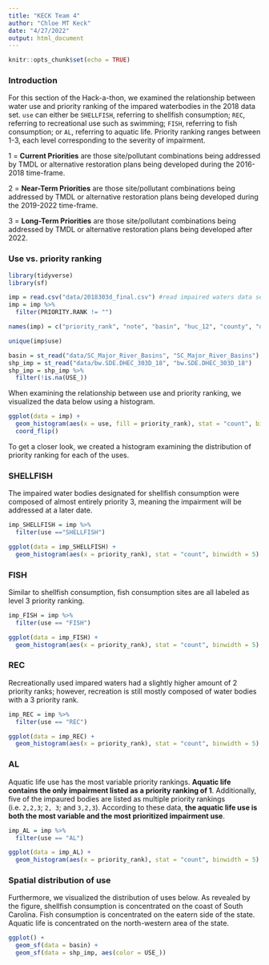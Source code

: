 ```yaml
---
title: "KECK Team 4"
author: "Chloe MT Keck"
date: "4/27/2022"
output: html_document
---
```


```r
knitr::opts_chunk$set(echo = TRUE)
```

### Introduction
For this section of the Hack-a-thon, we examined the relationship between water use and priority ranking of the impared waterbodies in the 2018 data set. `use` can either be `SHELLFISH`, referring to shellfish consumption; `REC`, referring to recreational use such as swimming; `FISH`, referring to fish consumption; or `AL`, referring to aquatic life. Priority ranking ranges between 1-3, each level corresponding to the severity of impairment. 


1 = __Current Priorities__ are those site/pollutant combinations being addressed by TMDL or
alternative restoration plans being developed during the 2016-2018 time-frame.


2 = __Near-Term Priorities__ are those site/pollutant combinations being addressed by TMDL or
alternative restoration plans being developed during the 2019-2022 time-frame.


3 = __Long-Term Priorities__ are those site/pollutant combinations being addressed by TMDL or
alternative restoration plans being developed after 2022.


### Use vs. priority ranking 

```r
library(tidyverse)
library(sf)

imp = read.csv("data/2018303d_final.csv") #read impaired waters data set 
imp = imp %>%
  filter(PRIORITY.RANK != "")

names(imp) = c("priority_rank", "note", "basin", "huc_12", "county", "description", "station", "use", "cause")

unique(imp$use)

basin = st_read("data/SC_Major_River_Basins", "SC_Major_River_Basins")
shp_imp = st_read("data/bw.SDE.DHEC_303D_18", "bw.SDE.DHEC_303D_18")
shp_imp = shp_imp %>%
  filter(!is.na(USE_))
```

When examining the relationship between use and priority ranking, we visualized the data below using a histogram. 

```r
ggplot(data = imp) +
  geom_histogram(aes(x = use, fill = priority_rank), stat = "count", binwidth = 5) +
  coord_flip()
```

To get a closer look, we created a histogram examining the distribution of priority ranking for each of the uses. 

### SHELLFISH 
The impaired water bodies designated for shellfish consumption were composed of almost entirely priority 3, meaning the impairment will be addressed at a later date. 
```R
imp_SHELLFISH = imp %>%
  filter(use =="SHELLFISH")

ggplot(data = imp_SHELLFISH) +
  geom_histogram(aes(x = priority_rank), stat = "count", binwidth = 5)
```


### FISH 
Similar to shellfish consumption, fish consumption sites are all labeled as level 3 priority ranking. 
```r
imp_FISH = imp %>%
  filter(use == "FISH")

ggplot(data = imp_FISH) +
  geom_histogram(aes(x = priority_rank), stat = "count", binwidth = 5)
```

### REC 
Recreationally used impared waters had a slightly higher amount of 2 priority ranks; however, recreation is still mostly composed of water bodies with a 3 priority rank. 
```r
imp_REC = imp %>%
  filter(use == "REC")

ggplot(data = imp_REC) +
  geom_histogram(aes(x = priority_rank), stat = "count", binwidth = 5)
```

### AL
Aquatic life use has the most variable priority rankings. __Aquatic life contains the only impairment listed as a priority ranking of 1__. Additionally, five of the impaured bodies are listed as multiple priority rankings (i.e. `2,2,3`; `2, 3`; and `3,2,3`). According to these data, __the aquatic life use is both the most variable and the most prioritized impairment use__. 
```r
imp_AL = imp %>%
  filter(use == "AL")

ggplot(data = imp_AL) +
  geom_histogram(aes(x = priority_rank), stat = "count", binwidth = 5)
```

### Spatial distribution of use 

Furthermore, we visualized the distribution of uses below. As revealed by the figure, shellfish consumption is concentrated on the coast of South Carolina. Fish consumption is concentrated on the eatern side of the state. Aquatic life is concentrated on the north-western area of the state. 


```r
ggplot() +
  geom_sf(data = basin) +
  geom_sf(data = shp_imp, aes(color = USE_)) 
```




